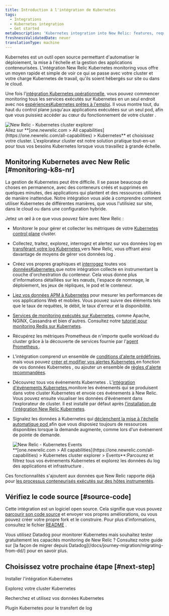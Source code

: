 ```yaml
---
title: Introduction à l'intégration de Kubernetes
tags:
  - Integrations
  - Kubernetes integration
  - Get started
metaDescription: 'Kubernetes integration into New Relic: features, requirements, and getting started.'
freshnessValidatedDate: never
translationType: machine
---
```


Kubernetes est un outil open source permettant d&apos;automatiser le déploiement, la mise à l&apos;échelle et la gestion des applications conteneurisées. L&apos;intégration New Relic Kubernetes monitoring vous offre un moyen rapide et simple de voir ce qui se passe avec votre cluster et votre charge Kubernetes de travail, qu&apos;ils soient hébergés sur site ou dans le cloud.

Une fois l&apos;[intégration Kubernetes opérationnelle](/docs/kubernetes-pixie/kubernetes-integration/installation/kubernetes-integration-install-configure/), vous pouvez commencer monitoring tous les services exécutés sur Kubernetes en un seul endroit avec nos [expériencesKubernetes prêtes à l&apos;emploi](/docs/integrations/kubernetes-integration/cluster-explorer/kubernetes-cluster-explorer). Il vous montre tout, du haut du control plane jusqu&apos;aux applications exécutées sur un seul pod, afin que vous puissiez accéder au cœur du fonctionnement de votre cluster .

<img title="New Relic - Kubernetes cluster explorer" alt="New Relic - Kubernetes cluster explorer" src="/images/kubernetes_screenshot-crop_cluster-explorer.webp" />

<figcaption>
  Allez sur <DNT>**[one.newrelic.com &gt; All capabilities](https://one.newrelic.com/all-capabilities) &gt; Kubernetes**</DNT> et choisissez votre cluster. L&apos;explorateur cluster est notre solution pratique tout-en-un pour tous vos besoins Kubernetes lorsque vous travaillez à grande échelle.
</figcaption>

## Monitoring Kubernetes avec New Relic [#monitoring-k8s-nr]

La gestion de Kubernetes peut être difficile. Il se passe beaucoup de choses en permanence, avec des conteneurs créés et supprimés en quelques minutes, des applications qui plantent et des ressources utilisées de manière inattendue. Notre intégration vous aide à comprendre comment utiliser Kubernetes de différentes manières, que vous l&apos;utilisiez sur site, dans le cloud ou dans une configuration hybride.

Jetez un œil à ce que vous pouvez faire avec New Relic :

* Monitorer le pour gérer et collecter les métriques de votre [Kubernetes control plane](/docs/kubernetes-pixie/kubernetes-integration/advanced-configuration/configure-control-plane-monitoring) cluster.

* Collectez, traitez, explorez, interrogez et alertez sur vos données log en [transférant votre log Kubernetes ](/docs/logs/forward-logs/kubernetes-plugin-log-forwarding/)vers New Relic, vous offrant ainsi davantage de moyens de gérer vos données log .

* Créez vos propres graphiques et [interrogez](/docs/using-new-relic/data/understand-data/query-new-relic-data) toutes vos [donnéesKubernetes ](/docs/integrations/kubernetes-integration/understand-use-data/find-use-your-kubernetes-data)que notre intégration collecte en instrumentant la couche d&apos;orchestration du conteneur. Cela vous donne plus d&apos;informations détaillées sur les nœuds, l&apos;espace de nommage, le déploiement, les jeux de répliques, le pod et le conteneur.

* [Liez vos données APM à Kubernetes](/docs/integrations/kubernetes-integration/link-your-applications/link-your-applications-kubernetes) pour mesurer les performances de vos applications Web et mobiles. Vous pouvez suivre des éléments tels que le taux de requêtes, le débit, le taux d&apos;erreur et la disponibilité.

* [Services de monitoring exécutés sur Kubernetes](/docs/integrations/kubernetes-integration/link-apps-services/monitor-services-running-kubernetes), comme Apache, NGINX, Cassandra et bien d&apos;autres. Consultez notre [tutoriel pour monitoring Redis sur Kubernetes](/docs/integrations/kubernetes-integration/link-apps-services/tutorial-monitor-redis-running-kubernetes).

* Récupérez les métriques Prometheus de n&apos;importe quelle workload du cluster grâce à la découverte de services fournie par l&apos;[agent Prometheus ](/docs/infrastructure/prometheus-integrations/get-started/send-prometheus-metric-data-new-relic/#Agent).

* L&apos;intégration comprend un ensemble de [conditions d&apos;alerte prédéfinies](/docs/kubernetes-pixie/kubernetes-integration/installation/predefined-alert-policy), mais vous pouvez [créer et modifier vos alertes Kubernetes ](/docs/kubernetes-pixie/kubernetes-integration/installation/create-alerts)en fonction de vos données Kubernetes , ou ajouter un ensemble de [règles d&apos;alerte recommandées](/docs/kubernetes-pixie/kubernetes-integration/installation/recommended-alert-policies).

* Découvrez tous vos événements Kubernetes . L&apos;[intégration d&apos;événements Kubernetes ](/docs/integrations/kubernetes-integration/kubernetes-events/install-kubernetes-events-integration)monitore les événements qui se produisent dans votre cluster Kubernetes et envoie ces événements à New Relic. Vous pouvez ensuite visualiser les données d’événement dans l’explorateur de cluster. Il est installé par défaut après [l&apos;installation de l&apos;intégration New Relic Kubernetes](/docs/kubernetes-pixie/kubernetes-integration/installation/kubernetes-integration-install-configure/).

* Signalez les données à Kubernetes qui [déclenchent la mise à l&apos;échelle automatique pod ](/docs/journey-demand/autoscale-your-infra)afin que vous disposiez toujours de ressources disponibles lorsque la demande augmente, comme lors d&apos;un événement de pointe de demande.

  <img title="New Relic - Kubernetes Events" alt="New Relic - Kubernetes Events" src="/images/kubernetes_screenshot-full_events.gif" />

  <figcaption>
    <DNT>**[one.newrelic.com &gt; All capabilities](https://one.newrelic.com/all-capabilities) &gt; Kubernetes cluster explorer &gt; Events**</DNT>:Parcourez et filtrez tous vos événements Kubernetes et explorez les données du log des applications et infrastructure .
  </figcaption>

Ces fonctionnalités s&apos;ajoutent aux données que New Relic rapporte déjà pour [les processus conteneurisés exécutés sur des hôtes instrumentés](/docs/infrastructure/new-relic-infrastructure/data-instrumentation/docker-instrumentation-infrastructure).

## Vérifiez le code source [#source-code]

Cette intégration est un logiciel open source. Cela signifie que vous pouvez [parcourir son code source](https://github.com/newrelic/nri-kubernetes) et envoyer vos propres améliorations, ou vous pouvez créer votre propre fork et le construire. Pour plus d&apos;informations, consultez le fichier [README](https://github.com/newrelic/nri-kubernetes/blob/main/README.md) .

<Callout variant="tip">
  Vous utilisez Datadog pour monitorer Kubernetes mais souhaitez tester gratuitement les capacités monitoring de New Relic ? Consultez notre guide sur [la façon de migrer depuis Datadog](/docs/journey-migration/migrating-from-dd/) pour en savoir plus.
</Callout>

## Choisissez votre prochaine étape [#next-step]

<DocTiles>
  <DocTile path="/docs/kubernetes-pixie/kubernetes-integration/installation/kubernetes-integration-install-configure/">Installer l&apos;intégration Kubernetes</DocTile>

  <DocTile path="/docs/kubernetes-pixie/kubernetes-integration/understand-use-data/kubernetes-cluster-explorer/">Explorez votre cluster Kubernetes</DocTile>

  <DocTile path="/docs/kubernetes-pixie/kubernetes-integration/understand-use-data/find-use-your-kubernetes-data/">Recherchez et utilisez vos données Kubernetes</DocTile>

  <DocTile path="/docs/logs/forward-logs/kubernetes-plugin-log-forwarding/">Plugin Kubernetes pour le transfert de log</DocTile>
</DocTiles>